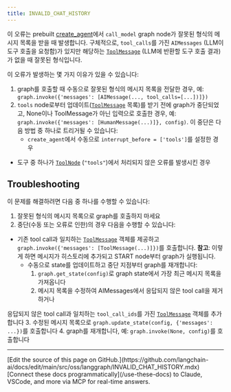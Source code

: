 ```yaml
---
title: INVALID_CHAT_HISTORY
---
```




이 오류는 prebuilt [create_agent](https://reference.langchain.com/python/langchain/agents/#langchain.agents.create_agent)에서 `call_model` graph node가 잘못된 형식의 메시지 목록을 받을 때 발생합니다. 구체적으로, `tool_calls`를 가진 `AIMessages` (LLM이 도구 호출을 요청함)가 있지만 해당하는 [`ToolMessage`](https://reference.langchain.com/python/langchain/messages/#langchain.messages.ToolMessage) (LLM에 반환할 도구 호출 결과)가 없을 때 잘못된 형식입니다.




이 오류가 발생하는 몇 가지 이유가 있을 수 있습니다:

1. graph를 호출할 때 수동으로 잘못된 형식의 메시지 목록을 전달한 경우, 예: `graph.invoke({'messages': [AIMessage(..., tool_calls=[...])]})`
2. `tools` node로부터 업데이트([`ToolMessage`](https://reference.langchain.com/python/langchain/messages/#langchain.messages.ToolMessage) 목록)를 받기 전에 graph가 중단되었고,
  None이나 ToolMessage가 아닌 입력으로 호출한 경우,
  예: `graph.invoke({'messages': [HumanMessage(...)]}, config)`.
  이 중단은 다음 방법 중 하나로 트리거될 수 있습니다:
    * `create_agent`에서 수동으로 `interrupt_before = ['tools']`를 설정한 경우
  * 도구 중 하나가 [`ToolNode`](https://reference.langchain.com/python/langgraph/agents/#langgraph.prebuilt.tool_node.ToolNode) (`"tools"`)에서 처리되지 않은 오류를 발생시킨 경우




## Troubleshooting

이 문제를 해결하려면 다음 중 하나를 수행할 수 있습니다:

1. 잘못된 형식의 메시지 목록으로 graph를 호출하지 마세요
2. 중단(수동 또는 오류로 인한)의 경우 다음을 수행할 수 있습니다:

* 기존 tool call과 일치하는 [`ToolMessage`](https://reference.langchain.com/python/langchain/messages/#langchain.messages.ToolMessage) 객체를 제공하고 `graph.invoke({'messages': [ToolMessage(...)]})`를 호출합니다.
  **참고**: 이렇게 하면 메시지가 히스토리에 추가되고 START node부터 graph가 실행됩니다.
  * 수동으로 state를 업데이트하고 중단 지점부터 graph를 재개합니다:
    1. `graph.get_state(config)`로 graph state에서 가장 최근 메시지 목록을 가져옵니다
    2. 메시지 목록을 수정하여 AIMessages에서 응답되지 않은 tool call을 제거하거나

응답되지 않은 tool call과 일치하는 `tool_call_ids`를 가진 [`ToolMessage`](https://reference.langchain.com/python/langchain/messages/#langchain.messages.ToolMessage) 객체를 추가합니다 3. 수정된 메시지 목록으로 `graph.update_state(config, {'messages': ...})`를 호출합니다 4. graph를 재개합니다, 예: `graph.invoke(None, config)`를 호출합니다

---

<Callout icon="pen-to-square" iconType="regular">
    [Edit the source of this page on GitHub.](https://github.com/langchain-ai/docs/edit/main/src/oss/langgraph/INVALID_CHAT_HISTORY.mdx)
</Callout>
<Tip icon="terminal" iconType="regular">
    [Connect these docs programmatically](/use-these-docs) to Claude, VSCode, and more via MCP for    real-time answers.
</Tip>
